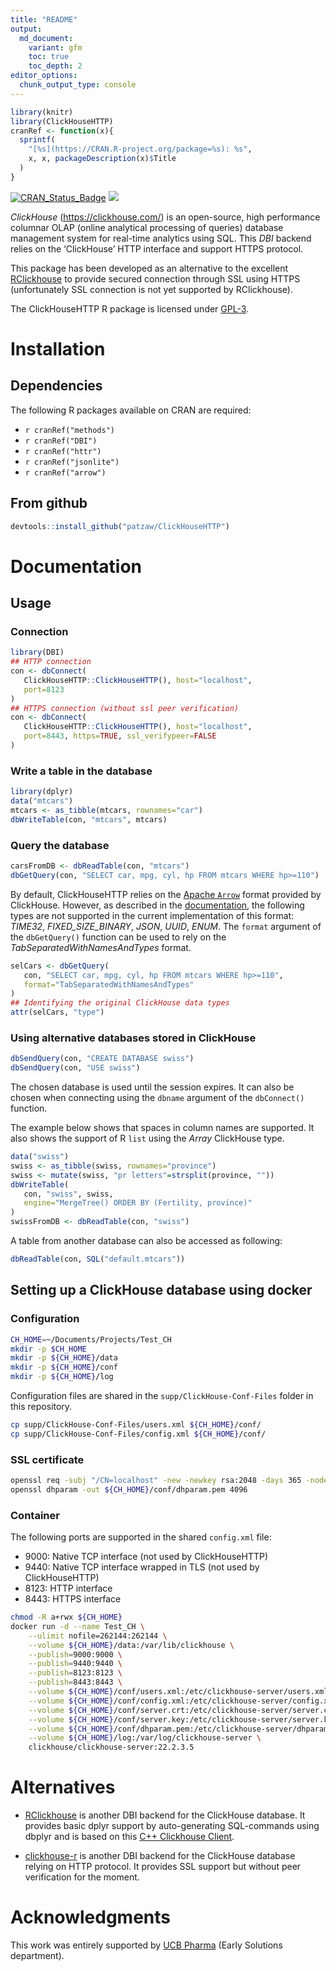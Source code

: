 ```yaml
---
title: "README"
output:
  md_document:
    variant: gfm
    toc: true
    toc_depth: 2
editor_options: 
  chunk_output_type: console
---
```


```r
library(knitr)
library(ClickHouseHTTP)
cranRef <- function(x){
  sprintf(
    "[%s](https://CRAN.R-project.org/package=%s): %s",
    x, x, packageDescription(x)$Title
  )
}
```

[![CRAN_Status_Badge](http://www.r-pkg.org/badges/version/ClickHouseHTTP)](https://cran.r-project.org/package=ClickHouseHTTP)
[![](http://cranlogs.r-pkg.org/badges/ClickHouseHTTP)](https://cran.r-project.org/package=ClickHouseHTTP)

*ClickHouse* (<https://clickhouse.com/>)
is an open-source, high performance columnar
OLAP (online analytical processing of queries) database management system
for real-time analytics using SQL. This *DBI* backend
relies on the 'ClickHouse' HTTP interface and support HTTPS protocol.

This package has been developed as an alternative to the
excellent [RClickhouse](https://github.com/IMSMWU/RClickhouse) to provide
secured connection through SSL using HTTPS
(unfortunately SSL connection is not yet supported by RClickhouse).

The ClickHouseHTTP R package is licensed under
[GPL-3](https://www.gnu.org/licenses/gpl-3.0.en.html).

# Installation

## Dependencies

The following R packages available on CRAN are required:

-   `r cranRef("methods")`
-   `r cranRef("DBI")`
-   `r cranRef("httr")`
-   `r cranRef("jsonlite")`
-   `r cranRef("arrow")`

## From github

```r
devtools::install_github("patzaw/ClickHouseHTTP")
```

# Documentation

## Usage

### Connection

```r
library(DBI)
## HTTP connection
con <- dbConnect(
   ClickHouseHTTP::ClickHouseHTTP(), host="localhost",
   port=8123
)
## HTTPS connection (without ssl peer verification)
con <- dbConnect(
   ClickHouseHTTP::ClickHouseHTTP(), host="localhost",
   port=8443, https=TRUE, ssl_verifypeer=FALSE
)
```

### Write a table in the database

```r
library(dplyr)
data("mtcars")
mtcars <- as_tibble(mtcars, rownames="car")
dbWriteTable(con, "mtcars", mtcars)
```

### Query the database

```r
carsFromDB <- dbReadTable(con, "mtcars")
dbGetQuery(con, "SELECT car, mpg, cyl, hp FROM mtcars WHERE hp>=110")
```

By default, ClickHouseHTTP relies on the
[Apache `Arrow`](https://arrow.apache.org/) format provided by ClickHouse.
However, as described in the
[documentation](https://clickhouse.com/docs/en/interfaces/formats/#data-format-arrow),
the following types are not supported in the current implementation of
this format: *TIME32*, *FIXED_SIZE_BINARY*, *JSON*, *UUID*, *ENUM*.
The `format` argument of the `dbGetQuery()` function can be used to
rely on the *TabSeparatedWithNamesAndTypes* format.

```r
selCars <- dbGetQuery(
   con, "SELECT car, mpg, cyl, hp FROM mtcars WHERE hp>=110",
   format="TabSeparatedWithNamesAndTypes"
)
## Identifying the original ClickHouse data types
attr(selCars, "type")
```

### Using alternative databases stored in ClickHouse

```r
dbSendQuery(con, "CREATE DATABASE swiss")
dbSendQuery(con, "USE swiss")
```

The chosen database is used until the session expires.
It can also be chosen when connecting using the `dbname` argument of
the `dbConnect()` function.

The example below shows that spaces in column names are supported.
It also shows the support of R `list` using the *Array* ClickHouse type.

```r
data("swiss")
swiss <- as_tibble(swiss, rownames="province")
swiss <- mutate(swiss, "pr letters"=strsplit(province, ""))
dbWriteTable(
   con, "swiss", swiss,
   engine="MergeTree() ORDER BY (Fertility, province)"
)
swissFromDB <- dbReadTable(con, "swiss")
```

A table from another database can also be accessed as following:

```r
dbReadTable(con, SQL("default.mtcars"))
```

## Setting up a ClickHouse database using docker

### Configuration

```sh
CH_HOME=~/Documents/Projects/Test_CH
mkdir -p $CH_HOME
mkdir -p ${CH_HOME}/data
mkdir -p ${CH_HOME}/conf
mkdir -p ${CH_HOME}/log
```

Configuration files are shared in the `supp/ClickHouse-Conf-Files` folder in
this repository.

```sh
cp supp/ClickHouse-Conf-Files/users.xml ${CH_HOME}/conf/
cp supp/ClickHouse-Conf-Files/config.xml ${CH_HOME}/conf/
```

### SSL certificate

```sh
openssl req -subj "/CN=localhost" -new -newkey rsa:2048 -days 365 -nodes -x509 -keyout ${CH_HOME}/conf/server.key -out ${CH_HOME}/conf/server.crt
openssl dhparam -out ${CH_HOME}/conf/dhparam.pem 4096
```

### Container

The following ports are supported in the shared `config.xml` file:

- 9000: Native TCP interface (not used by ClickHouseHTTP)
- 9440: Native TCP interface wrapped in TLS (not used by ClickHouseHTTP)
- 8123: HTTP interface
- 8443: HTTPS interface

```sh
chmod -R a+rwx ${CH_HOME}
docker run -d --name Test_CH \
	--ulimit nofile=262144:262144 \
	--volume ${CH_HOME}/data:/var/lib/clickhouse \
	--publish=9000:9000 \
	--publish=9440:9440 \
	--publish=8123:8123 \
	--publish=8443:8443 \
	--volume ${CH_HOME}/conf/users.xml:/etc/clickhouse-server/users.xml \
	--volume ${CH_HOME}/conf/config.xml:/etc/clickhouse-server/config.xml \
	--volume ${CH_HOME}/conf/server.crt:/etc/clickhouse-server/server.crt \
	--volume ${CH_HOME}/conf/server.key:/etc/clickhouse-server/server.key \
	--volume ${CH_HOME}/conf/dhparam.pem:/etc/clickhouse-server/dhparam.pem \
	--volume ${CH_HOME}/log:/var/log/clickhouse-server \
	clickhouse/clickhouse-server:22.2.3.5
```


# Alternatives

- [RClickhouse](https://github.com/IMSMWU/RClickhouse) is another DBI backend
for the ClickHouse database. It provides basic dplyr support
by auto-generating SQL-commands using dbplyr and is based on this
[C++ Clickhouse Client](https://github.com/artpaul/clickhouse-cpp).

- [clickhouse-r](https://github.com/hannes/clickhouse-r) is another DBI
backend for the ClickHouse database relying on HTTP protocol. It provides
SSL support but without peer verification for the moment.

# Acknowledgments

This work was entirely supported by [UCB Pharma](https://www.ucb.com/) (Early
Solutions department).
